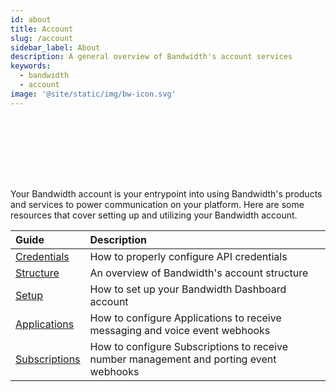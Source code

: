 ```yaml
---
id: about
title: Account
slug: /account
sidebar_label: About
description: A general overview of Bandwidth's account services
keywords:
  - bandwidth
  - account
image: '@site/static/img/bw-icon.svg'
---
```



<Svg className='about-image' height="100px" width="100px"/> <br/>

Your Bandwidth account is your entrypoint into using Bandwidth's products and services to power communication on your platform. Here are some resources that cover setting up and utilizing your Bandwidth account.


| Guide | Description |
|:------|:------------|
| [Credentials](./credentials) | How to properly configure API credentials |
| [Structure](./structure) | An overview of Bandwidth's account structure |
| [Setup](./dashboard-setup) | How to set up your Bandwidth Dashboard account |
| [Applications](./applications) | How to configure Applications to receive messaging and voice event webhooks |
| [Subscriptions](./subscriptions) | How to configure Subscriptions to receive number management and porting event webhooks |

